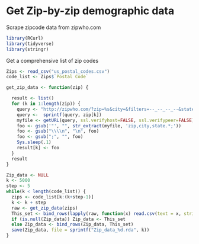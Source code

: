 # Get Zip-by-zip demographic data

Scrape zipcode data from zipwho.com

```r
library(RCurl)
library(tidyverse)
library(stringr)
```

Get a comprehensive list of zip codes
```r
Zips <- read_csv("us_postal_codes.csv")
code_list <- Zips$`Postal Code`
```

```r
get_zip_data <- function(zip) {

  result <- list()
  for (k in 1:length(zip)) {
    query <- "http://zipwho.com/?zip=%s&city=&filters=--_--_--_--&state=&mode=zip"
    query <-  sprintf(query, zip[k])
    myfile <- getURL(query, ssl.verifyhost=FALSE, ssl.verifypeer=FALSE)
    foo <- gsub('"', "", str_extract(myfile, 'zip,city,state.*;'))
    foo <- gsub("\\\\n", "\n", foo)
    foo <- gsub(";", "", foo)
    Sys.sleep(.1)
    result[k] <- foo
  }
  result
}
```

```r
Zip_data <- NULL
k <- 5000
step <- 5
while(k < length(code_list)) {
  zips <- code_list[k:(k+step-1)]
  k <- k + step
  raw <- get_zip_data(zips)
  This_set <- bind_rows(lapply(raw, function(x) read.csv(text = x, stringsAsFactors = FALSE)))
  if (is.null(Zip_data)) Zip_data <- This_set
  else Zip_data <- bind_rows(Zip_data, This_set)
  save(Zip_data, file = sprintf("Zip_data_%d.rda", k))
}
```
